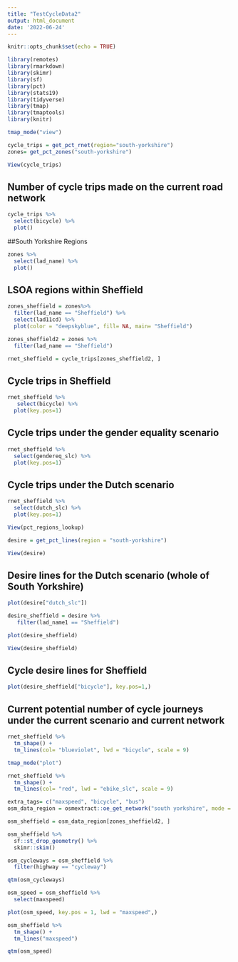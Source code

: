 ```yaml
---
title: "TestCycleData2"
output: html_document
date: '2022-06-24'
---
```


```r
knitr::opts_chunk$set(echo = TRUE)
```

```r
library(remotes)
library(rmarkdown)
library(skimr)
library(sf)
library(pct)
library(stats19)
library(tidyverse)
library(tmap)
library(tmaptools)
library(knitr)
```

```r
tmap_mode("view")
```

```r
cycle_trips = get_pct_rnet(region="south-yorkshire")
zones= get_pct_zones("south-yorkshire")
```

```r
View(cycle_trips)
```
## Number of cycle trips made on the current road network
```r
cycle_trips %>%
  select(bicycle) %>% 
  plot()
```

##South Yorkshire Regions

```r
zones %>% 
  select(lad_name) %>% 
  plot()
```

## LSOA regions within Sheffield

```r
zones_sheffield = zones%>% 
  filter(lad_name == "Sheffield") %>%
  select(lad11cd) %>%
  plot(color = "deepskyblue", fill= NA, main= "Sheffield")
```

```r
zones_sheffield2 = zones %>% 
  filter(lad_name == "Sheffield")
```

```r
rnet_sheffield = cycle_trips[zones_sheffield2, ]
```

## Cycle trips in Sheffield

```r
rnet_sheffield %>%
   select(bicycle) %>%
  plot(key.pos=1) 
```


## Cycle trips under the gender equality scenario

```r
rnet_sheffield %>%
  select(gendereq_slc) %>%
  plot(key.pos=1)
```

## Cycle trips under the Dutch scenario

```r
rnet_sheffield %>%
  select(dutch_slc) %>%
  plot(key.pos=1)
```




```r
View(pct_regions_lookup)
```


```r
desire = get_pct_lines(region = "south-yorkshire")
```

```r
View(desire)
```

## Desire lines for the Dutch scenario (whole of South Yorkshire)

```r
plot(desire["dutch_slc"])
```


```r
desire_sheffield = desire %>%
   filter(lad_name1 == "Sheffield")
```

```r
plot(desire_sheffield)
```

```r
View(desire_sheffield)
```

## Cycle desire lines for Sheffield

```r
plot(desire_sheffield["bicycle"], key.pos=1,)
```

## Current potential number of cycle journeys under the current scenario and current network

```r
rnet_sheffield %>%
  tm_shape() +
  tm_lines(col= "blueviolet", lwd = "bicycle", scale = 9)
```
```r
tmap_mode("plot")
```
 
```r
rnet_sheffield %>%
  tm_shape() +
  tm_lines(col= "red", lwd = "ebike_slc", scale = 9)
```


```r
extra_tags= c("maxspeed", "bicycle", "bus")
osm_data_region = osmextract::oe_get_network("south yorkshire", mode = "cycling", extra_tags = extra_tags)
```
```r
osm_sheffield = osm_data_region[zones_sheffield2, ]
```

```r
osm_sheffield %>%
  sf::st_drop_geometry() %>%
  skimr::skim()
```

```r
osm_cycleways = osm_sheffield %>%
  filter(highway == "cycleway")
```

```r
qtm(osm_cycleways)
```

```r
osm_speed = osm_sheffield %>%
  select(maxspeed)
```

```r
plot(osm_speed, key.pos = 1, lwd = "maxspeed",)
```

```r
osm_sheffield %>%
  tm_shape() +
  tm_lines("maxspeed")
```

```r
qtm(osm_speed)
```

